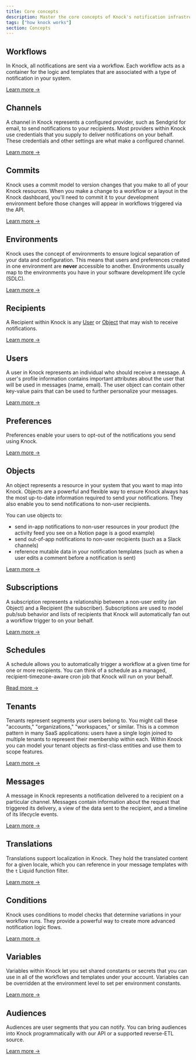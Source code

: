 ```yaml
---
title: Core concepts
description: Master the core concepts of Knock's notification infrastructure, including workflows, recipients, channels, and preferences.
tags: ["how knock works"]
section: Concepts
---
```


## Workflows

In Knock, all notifications are sent via a workflow. Each workflow acts as a container for the logic and templates that are associated with a type of notification in your system.

[Learn more →](/concepts/workflows)

## Channels

A channel in Knock represents a configured provider, such as Sendgrid for email, to send notifications to your recipients. Most providers within Knock use credentials that you supply to deliver notifications on your behalf. These credentials and other settings are what make a configured channel.

[Learn more →](/concepts/channels)

## Commits

Knock uses a commit model to version changes that you make to all of your Knock resources. When you make a change to a workflow or a layout in the Knock dashboard, you'll need to commit it to your development environment before those changes will appear in workflows triggered via the API.

[Learn more →](/concepts/commits)

## Environments

Knock uses the concept of environments to ensure logical separation of your data and configuration. This means that users and preferences created in one environment are **never** accessible to another. Environments usually map to the environments you have in your software development life cycle (SDLC).

[Learn more →](/concepts/environments)

## Recipients

A Recipient within Knock is any [User](#users) or [Object](#objects) that may wish to receive notifications.

[Learn more →](/concepts/recipients)

## Users

A user in Knock represents an individual who should receive a message. A user's profile information contains important attributes about the user that will be used in messages (name, email). The user object can contain other key-value pairs that can be used to further personalize your messages.

[Learn more →](/concepts/users)

## Preferences

Preferences enable your users to opt-out of the notifications you send using Knock.

[Learn more →](/concepts/preferences)

## Objects

An object represents a resource in your system that you want to map into Knock. Objects are a powerful and flexible way to ensure Knock always has the most up-to-date information required to send your notifications. They also enable you to send notifications to non-user recipients.

You can use objects to:

- send in-app notifications to non-user resources in your product (the activity feed you see on a Notion page is a good example)
- send out-of-app notifications to non-user recipients (such as a Slack channels)
- reference mutable data in your notification templates (such as when a user edits a comment before a notification is sent)

[Learn more →](/concepts/objects)

## Subscriptions

A subscription represents a relationship between a non-user entity (an Object) and a Recipient (the subscriber). Subscriptions are used to model pub/sub behavior and lists of recipients that Knock will automatically fan out a workflow trigger to on your behalf.

[Learn more →](/concepts/subscriptions)

## Schedules

A schedule allows you to automatically trigger a workflow at a given time for one or more recipients. You can think of a schedule as a managed, recipient-timezone-aware cron job that Knock will run on your behalf.

[Read more →](/concepts/schedules)

## Tenants

Tenants represent segments your users belong to. You might call these "accounts," "organizations," "workspaces," or similar. This is a common pattern in many SaaS applications: users have a single login joined to multiple tenants to represent their membership within each. Within Knock you can model your tenant objects as first-class entities and use them to scope features.

[Learn more →](/concepts/tenants)

## Messages

A message in Knock represents a notification delivered to a recipient on a particular channel. Messages contain information about the request that triggered its delivery, a view of the data sent to the recipient, and a timeline of its lifecycle events.

[Learn more →](/concepts/messages)

## Translations

Translations support localization in Knock. They hold the translated content for a given locale, which you can reference in your message templates with the `t` Liquid function filter.

[Learn more →](/concepts/translations)

## Conditions

Knock uses conditions to model checks that determine variations in your workflow runs. They provide a powerful way to create more advanced notification logic flows.

[Learn more →](/concepts/conditions)

## Variables

Variables within Knock let you set shared constants or secrets that you can use in all of the workflows and templates under your account. Variables can be overridden at the environment level to set per environment constants.

[Learn more →](/concepts/variables)

## Audiences

Audiences are user segments that you can notify. You can bring audiences into Knock programmatically with our API or a supported reverse-ETL source.

[Learn more →](/concepts/audiences)
